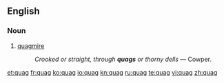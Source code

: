 ==English==
===Noun===
{{en-noun}}

# [[quagmire]]
#: ''Crooked or straight, through '''quags''' or thorny dells'' &mdash; Cowper.

[[et:quag]]
[[fr:quag]]
[[ko:quag]]
[[io:quag]]
[[kn:quag]]
[[ru:quag]]
[[te:quag]]
[[vi:quag]]
[[zh:quag]]